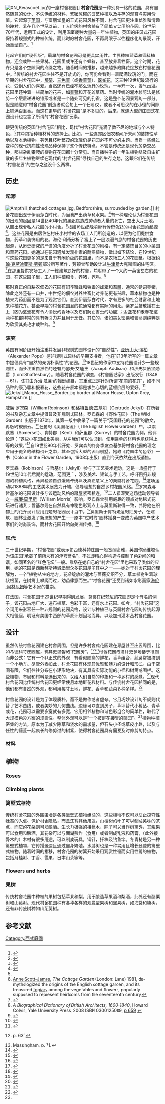 [[Image:XN_Kerascoet.jpg|thumb]]的一座村舍花园]]
'''村舍花园'''是一种别具一格的花园，具有自然随意的设计、不失传统的材料、繁密葱郁的园艺种植以及并存的观赏与实用价值。它起源于[[英国|英国]]，与富丽堂皇的正式花园风格不同，村舍花园更注重优雅和情趣的映衬。早在几个世纪以前，工人阶级的村舍就有了简单又实用的花园。19世纪70年代，运用正式的设计，利用温室栽种大量的一年生植物，英国的庄园式花园保持着规则式的种植传统。而此时的村舍花园，不再局限于以往程序化的景观，开始重塑自己。<ref>{{cite book|last=Schulman|first=Andrew|coauthors=Jacqueline Koch|title=The Northwest Cottage Garden|publisher=Sasquatch Books|year=2004|page=1|url=http://books.google.com/books?id=KCFdx1bzf_YC&pg=PA1|isbn=9781570613630|access-date=2010-03-06|archive-date=2014-07-07|archive-url=https://web.archive.org/web/20140707075827/http://books.google.com/books?id=KCFdx1bzf_YC&pg=PA1|dead-url=no}}</ref>

比起它们的“现代版”，最早的村舍花园可是更具实用性。主要种植蔬菜和香料植物，还会栽种一些果树。花园里或许还有个蜂箱，甚至放养着牲畜。这个时期，花卉只是各个空隙间的点缀之物。随着时间的推移，越来越多的鲜花绽放在村舍花园中。<ref name="Scott-James80">{{cite book|last=Scott-James|first=Anne|coauthors=Osbert Lancaster|title=The Pleasure Garden: An Illustrated History of British Gardening|publisher=frances lincoln ltd|year=2004|page=80|url=http://books.google.com/books?id=IbhwIo3m3mQC&pg=PA80|isbn=9780711223608}}</ref>传统的村舍花园往往不是开放式的，你可能会看到一扇爬满玫瑰的门。而在早期的村舍花园中，[[蜀葵|蜀葵]]、[[三色堇|三色堇]]（或[[香菫菜|香菫菜]]）、[[翠雀花|翠雀花]]，这三种19世纪最流行的花，受到人们的喜爱。当然还有已经不那么流行的玫瑰，一年开一次，香气四溢。花园里还种着一些简单的花卉，如[[雛菊|雛菊]]和开花的草药。当时传统的灌木修剪法是修剪一个层层递进的锥形或者是一个随处可见的孔雀，这是整个花园景观的一部分。但是随意的“村舍花园”创造者就会加上一个日晷仪，或者不可思议的在小径的间隙上铺满百里香。而这在更早的“村舍花园”是不多见的。后来，就连大型的庄园式花园设计也包含了所谓的“村舍花园”元素。

跟更传统的英国“村舍花园”相比，现代“村舍花园”充满了数不尽的地域与个人特色，<ref name="White">{{cite book|last=White|first=Lee Anne|title=Exploring Garden Style: Creative Ideas from America's Best Gardeners|publisher=Taunton Press|year=2001|page=95|url=http://books.google.com/books?id=qSBJIpzex5kC&pg=PA95|isbn=9781561584741|access-date=2010-03-06|archive-date=2019-12-29|archive-url=https://web.archive.org/web/20191229163603/https://books.google.com/books?id=qSBJIpzex5kC&pg=PA95|dead-url=no}}</ref>其中包括种植材料的选择上。比如，一些连郊区佃农都闻所未闻的装饰性草地以及本地植物。芬芳且枝叶繁茂的玫瑰仍是花园必不可少的主题。当然一些经过变种的现代抗病性玫瑰品种保持了这个传统特点。不管是传统还是现代的杂交品种，那些杂乱攀爬的植物在花园都十分常见。而自播种子的一年生植物以及自由扩散的多年生植物继续在现代的“村舍花园”寻找自己的生存之地，这跟它们在传统 “村舍花园”的生存之道没什么两样。

== 历史 ==

=== 起源 ===
[[Image:Ampthill_thatched_cottages.jpg|thumb]], Bedfordshire, surrounded by garden.]]
村舍花园出现于伊丽莎白时代，为当地产出药草和水果。<ref>{{cite book|last=Ryrie|first=Charlie|title=The Cottage Garden: How to Plan and Plant a Garden That Grows Itself|publisher=Collins & Brown|date=2004|pages=7|isbn=1843402165|url=http://books.google.co.uk/books?id=8VfO_WIAx0wC&pg=PA7|access-date=2010-03-06|archive-date=2020-07-28|archive-url=https://web.archive.org/web/20200728160854/https://books.google.co.uk/books?id=8VfO_WIAx0wC&pg=PA7&hl=en|dead-url=no}}</ref>有一种理论认为村舍花园的出现的起因是14世纪40年代的[[黑死病|黑死病]]造成劳动者大量的死亡，空出大片土地，从而出现带私人花园的小村舍。<ref name="Scott-James80"/>根据19世纪晚期带有传奇色彩的村舍花园的起源<ref>[[Anne_Scott-James|Anne Scott-James]], ''The Cottage Garden'' (London: Lane) 1981, de-mythologized the origins of the English cottage garden, and its treasured [[topiary|topiary]] among the vegetables and flowers, popularly supposed to represent heirlooms from the seventeenth century.</ref>，这些花园是由居住在村庄小村舍的农场工人们所创造的，以便为他们提供食物，药草和装饰用的花。海伦·利奇分析了富上了一层浪漫气息的村舍花园的历史起源，从历史研究的严谨的角度分析了村舍花园的风格，有一定装饰目的的小菜园和草药花园。她通过在花园遗址发现朴素的耐寒植物，做出如下结论，在19世纪时这些花园更多的是来自于有闲阶级的花园里，而不是农场工人的花园里。根据[[约翰·克劳迪亚斯·劳顿|约翰·克劳迪亚斯·劳顿]]部分所写著作，劳顿曾帮助设计过[[牛津郡|牛津郡]]大克斯图的住宅区。<ref>{{cite book|last=Leach|first=Helen|title=Cultivating Myths: Fiction, Fact and Fashion in Garden History|url=https://archive.org/details/cultivatingmyths0000leac|publisher=Auckland: Godwit|year=2000|isbn=1869620496}}</ref>在那里提供农场工人了一栋建筑良好的村舍，并附带了一个大约一英亩左右的花园，在这些园子里，工人们种植粮食，养猪，养鸡。<ref>''A Biographical Dictionary of British Architects, 1600-1840'', Howard Colvin, Yale University Press, 2008
ISBN 0300125089, [http://books.google.com/books?id=CSyaO-MqYoAC&pg=PA659&dq=Loudon+Great+Tew&as_brr=3&ei=KCqUSencMIfCzgSt_pT0CQ&client=firefox-a p 659] {{Wayback|url=http://books.google.com/books?id=CSyaO-MqYoAC&pg=PA659&dq=Loudon+Great+Tew&as_brr=3&ei=KCqUSencMIfCzgSt_pT0CQ&client=firefox-a |date=20191227202227 }}</ref>

那时真正的自耕农佃农的花园有饲养蜜蜂和牲畜的蜂箱和畜圈，通常的是饲养猪，除此之外还有一口井，中世纪的佃农对养牲畜比对养花更有兴趣，草本植物也是种植来为药用而不是为了观赏它们。直到伊丽莎白时代，才有更多的社会财富和土地来种植花卉。甚至早期的村舍花园里的花通常都有实际的用处。紫罗兰被散播在土上（因为这些花有令人愉悦的香味以及它们防止害虫的功能）；金盏花和报春花这两种花都非常的具有吸引力并且用于烹饪。其它的，诸如美女罂粟和蜀葵则纯粹是为欣赏其美艳才栽种的。<ref>{{cite book|last=Lloyd|first=Christopher|coauthors=Richard Bird|others=Jacqui Hurst|title=The Cottage Garden|url=https://archive.org/details/cottagegarden0000unse|publisher=Dorling Kindersley|year=1999|pages=[https://archive.org/details/cottagegarden0000unse/page/6 6]–9|isbn=9780751307023}}</ref>

=== 演变 ===

英国有闲阶级开始注重并发展非规则式园林设计的“自然性”。[[亚历山大·蒲柏|亚历山大·蒲柏]]（Alexander Pope）是非规则式园林的早期支持者，他在1713年所写的一篇文章中提倡具有“自然的亲切朴素性”的花园。<ref>{{cite book|last=Reynolds|first=Myra|title=The Treatment of Nature in English Poetry Between Pope and Wordsworth|publisher=The University of Chicago press|year=1896|page=253|url=http://books.google.com/books?id=JAE7uOjMdDYC&pg=PA253|access-date=2010-03-06|archive-date=2019-12-24|archive-url=https://web.archive.org/web/20191224131240/https://books.google.com/books?id=JAE7uOjMdDYC&pg=PA253|dead-url=no}}</ref>18世纪的作家中支持花园设计少一些规则性，而多注重自然性的还有约瑟夫·艾迪生（Joseph Addison）和沙夫茨伯里勋爵（Lord Shaftesbury）。随着村舍花园的演变，《村舍园艺家》出版发行（1848—61），该书由乔治·威廉·约翰逊编纂，其重点正是针对所谓“花商的花卉”，如不同品种的康乃馨和报春花，这些花卉原本都是求胜心切的蓝领阶层的爱好。<ref>{{cite journal|last=Gould|first=Jim|date=Spring 1988|title=The Lichfield Florists|journal=Garden History|volume=16|issue=1|pages=17–23|doi=10.2307/1586902}}</ref> 
[[File:Jekyll_Manor_House_Border.jpg|thumb]] border at Manor House, Upton Grey, Hampshire.]]

威廉·罗宾森（William Robinson）和[[格特鲁德·杰基尔|格特鲁德·杰基尔]]（Gertrude Jekyll）在所著的书及杂志文章中提倡普及非规则式园林。罗宾森的《野性花园》（The Wild Garden）出版于1870年，其第一版中收录了一篇关于“英国野花的花园”的散文，再版时被删去。<ref>{{cite journal|last=Massingham|first=Betty|title=William Robinson: A Portrait|journal=Garden History|publisher=The Garden History Society|volume= 6 | issue = 1|date=1978|pages=61–85}} p. 63f.</ref>在他的《英国花园》（The English Flower Garden）中，以索默塞（Somerset）、肯特郡（Kent）和萨里郡（Surrey）的村舍花园为例，他评论道：“这些小花园如此美丽，从中我们可以认识到，使用简单的材料也能获得上等的效果。”<ref>Massingham, p. 71.</ref>自19世纪90年代开始，罗宾森的终身挚友杰基尔将村舍花园的理念应用于更多的结构设计之中，甚至包括大型的乡间别墅。她的《花园中的色彩》一书（Colour in the Flower Garden，1908年出版）直到今天依然在出版销售。

罗宾森（Robinson）与哲基尔（Jekyll）参与了工艺美术运动，这是一场盛行于19世纪10年代后期的运动，范围更广，涉及美术、建筑与手工艺，呼吁回归非规则的种植风格，此风格源自浪漫派传统以及真正意义上的英国村舍花园。<ref>{{cite book|last=Kendle|first=Tony|coauthors=Stephen Forbes|title=Urban Nature Conservation: Landscape Management in the Urban Countryside|publisher=Taylor & Francis|year=1997|page=79|url=http://books.google.com/books?id=KskkCkr6t2MC&pg=PA79|isbn=9780419193005|access-date=2010-03-06|archive-date=2019-12-25|archive-url=https://web.archive.org/web/20191225071340/https://books.google.com/books?id=KskkCkr6t2MC&pg=PA79|dead-url=no}}</ref>这场运动以1888年的工艺美术展览为开端，倡导理想的自然乡村花园风格。<ref>{{cite book|last=Horwood|first=Catherine|title=Potted History: The Story of Plants in the Home|publisher=frances lincoln ltd|year=2008|page=151|url=http://books.google.com/books?id=g6ceoBeBo2AC&pg=PA151|isbn=9780711228009|access-date=2010-03-06|archive-date=2014-07-07|archive-url=https://web.archive.org/web/20140707140629/http://books.google.com/books?id=g6ceoBeBo2AC&pg=PA151|dead-url=no}}</ref>罗宾森与哲基尔的花园设计多与该运动风格的房屋紧密相连，<ref>{{cite book|last=Kammen|first=Carol|coauthors=Norma Prendergast|title=Encyclopedia of Local History|publisher=Rowman Altamira|year=2000|page=205|url=http://books.google.com/books?id=nf_M9vqUMLYC&pg=PA205|isbn=9780742503991|access-date=2010-03-06|archive-date=2019-12-26|archive-url=https://web.archive.org/web/20191226135232/https://books.google.com/books?id=nf_M9vqUMLYC&pg=PA205|dead-url=no}}</ref>二人都深受这场运动领导者之一[[威廉·莫里斯|威廉·莫里斯]]（William Morris）影响。罗宾森曾引用威廉的观点对地毯式花坛进行谴责；哲基尔则在自然具有神秘色彩观点上与莫里斯取得一致，并将他在织物上的花卉设计应用到她的花园设计当中。<ref>{{cite book|last=Hamilton|first=Jill|coauthors=Jill Douglas-Hamilton Hamilton, Brandon, Penny Hart, John Simmons, Roy C. Strong|title=The Gardens of William Morris|publisher=frances lincoln ltd|year=1998|page=87|url=http://books.google.com/books?id=GlpJYel38hkC&pg=PA87|isbn=9780711213708|access-date=2010-03-06|archive-date=2019-12-29|archive-url=https://web.archive.org/web/20191229054252/https://books.google.com/books?id=GlpJYel38hkC&pg=PA87|dead-url=no}}</ref>莫里斯于肯特建造的红房子，在建筑、园林业激发了新思想的产生——原本“过时的”园林摇身一变成为英国中产艺术家们的时尚装饰，而村舍花园开始向美洲传播。<ref>{{cite book|last=Clayton|first=Virginia Tuttle|title=The Once and Future Gardener: Garden Writing from the Golden Age of Magazines, 1900-1940|publisher=David R. Godine Publisher|year=2000|page=xx|url=http://books.google.com/books?id=Z1_m2UNb-GgC&pg=PR20|isbn=9781567921021|access-date=2010-03-06|archive-date=2019-12-23|archive-url=https://web.archive.org/web/20191223052023/https://books.google.com/books?id=Z1_m2UNb-GgC&pg=PR20|dead-url=no}}</ref>

=== 现代 ===

二十世纪早期，“村舍花园”或表示如西德科特庄园一般宽阔高雅，英国作家维塔认为该庄园“承载了前所未有的浮夸盛名”，不过却精心得构造与控制了色彩间的和谐，如同著名的“红色花坛”一般。维塔在她自己的“村舍花园”里也采取了类似的应用，她的花园是西新赫斯特城堡里众多花园屋子其中之一——她对于村舍花园的理解为，一个“植物丛生的地方，花朵绽放的灌木与蔷薇交织不分，草本植物生着球状根茎，在树篱上攀爬而过，幼苗肆意而生。”“村舍花园”还受到诸如水彩画家[[海伦·阿林厄姆|海伦·阿林厄姆]]等艺术家的推崇。

在法国，村舍花园于20世纪早期得到发展，莫奈在纪梵尼的花园即是个有名的例子，该花园占地广大、遍布植草、色彩丰富，还有水上花园。如今，“村舍花园”这个词用来形容任一种非规则的花园风格，设计与种植已与英国村舍花园的传统起源大相径庭。明证有美国中西部的草原计划因地而异，以及加州灌木丛村舍花园。

== 设计 ==

虽然传统村舍花园建在村舍周围，但是许多村舍式花园建在房屋甚至庄园周围，比如希德科特庄园屋，有其更温馨的“花园房”。<ref>{{cite web
|url=http://aggie-horticulture.tamu.edu/southerngarden/Cottagedesign.html
|title=Designing the Country Cottage Garden
|publisher=aggie-horticulture.tamu.edu
|accessdate=2008-12-28
|last=
|first=
|archive-date=2011-07-13
|archive-url=https://web.archive.org/web/20110713213149/http://aggie-horticulture.tamu.edu/southerngarden/Cottagedesign.html
|dead-url=no
}}</ref><ref name="Turner">{{cite book|last=Turner|first=Roger|title=Design in the Plant Collector's Garden|publisher=Timber Press|date=2005|pages=172|isbn=9780881926903|url=http://books.google.com/books?id=B2v6KaZt9QkC&pg=PA172|access-date=2010-03-06|archive-date=2019-12-28|archive-url=https://web.archive.org/web/20191228122117/https://books.google.com/books?id=B2v6KaZt9QkC&pg=PA172|dead-url=no}}</ref>村舍花园的设计更多地基于准则而非公式：它有一个非正式的外观，有看似随意的鲜花，香草组合，蔬菜常被挤到一个小地方。尽管外表如此，村舍花园有体现其优雅和魅力的设计和形式。由于空间有限，它们往往分布在小矩形地块，有其具有实际功能的小径和树篱或围栏。这些植物、布局和材料是选出来的，以给人们自然的印象和一种乡村的感觉。<ref name="RHS">{{cite book|last=Williams|first=Robin|title=The Garden Designer|editor=Royal Horticultural Society|publisher=frances lincoln ltd|date=1995|pages=190|isbn=9780711208124|url=http://books.google.com/books?id=YkNrAeE5p7sC&pg=PA190|access-date=2010-03-06|archive-date=2019-12-29|archive-url=https://web.archive.org/web/20191229084524/https://books.google.com/books?id=YkNrAeE5p7sC&pg=PA190|dead-url=no}}</ref>现代村舍花园比传统村舍花园更经常使用本地鲜花和材料。与传统村舍花园相同的是，他们都有自然的外观，都利用每寸土地，鲜花、香草和蔬菜多种多样。<ref>{{cite book|last=White|first=Lee Anne|title=Exploring Garden Style: Creative Ideas from America's Best Gardeners|publisher=Taunton Press|year=2001|pages=89–93|url=http://books.google.com/books?id=qSBJIpzex5kC&pg=PA89|isbn=9781561584741|access-date=2010-03-06|archive-date=2019-12-26|archive-url=https://web.archive.org/web/20191226122809/https://books.google.com/books?id=qSBJIpzex5kC&pg=PA89|dead-url=no}}</ref>  

村舍花园的设计是为了体现质朴，而不是做作或者虚夸。它用巧妙设计的不规则代替了艺术曲线，或者美妙的几何曲线。边缘可以直到房子，草坪替代小树丛、青草或花，花园可以需要多宽就有多宽。它用相邻植物和谐色彩组合的简单性，取代了大规模色彩方案的规则性。整体外观可以是“一个被鲜花接管的菜园”。<ref name="Turner"/>植物种植密集的方法，原本为了减少除草和浇水的需求量，但石头小径或草皮小路，以及与任性的藤蔓一起疯长的修剪过的树篱，使得村舍花园具有需要及时修剪的特点。
=== 材料 ===

== 植物 ==

=== Roses ===
=== Climbing plants ===
=== 篱壁式植物 ===
传统村舍花园的外围围墙是各类篱壁式植物组成的，这些植物不仅可以防止掠夺性牲畜的入侵、保护村舍隐私，而且还有其他用途。山楂树的叶子可以制成美味的茶点，而它的花朵则可以酿酒。生长力极强的接骨木，除了可以当作树篱外，其浆果可以食用和酿酒，其花朵可以与面糊煎炸（食用）或者制成乳液和药膏，（此外接骨木的）木材有很多用途，可以制成玩具，铆钉，扦棒及钓鱼竿。冬青树是另一种篱壁式植物，它传播迅速且通过自身繁殖。水腊树也是一种实用且增长迅速的篱壁式植物。随着时间的推移，村舍花园的树篱开始采用观赏性强而实用性弱的植物，包括月桂树、丁香、雪果、日本山茶等等。
=== Flowers and herbs ===
=== 果树 ===
传统村舍花园中种植的果树包括苹果和梨，用于酿造苹果酒和梨酒，此外还有醋栗树和山莓树。现代村舍花园种有各种各样的观赏型果树和坚果树，如海棠和榛树，还有非传统树种如山茱萸树。

==参考文献==
{{reflist}}

{{園藝}}

[[Category:西式庭園|Category:西式庭園]]